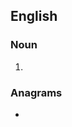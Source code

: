 {{also|Springers}}
==English==

===Noun===
{{head|en|noun plural form}}

# {{plural of|springer|lang=en}}

===Anagrams===
* {{anagrams|en|a=eginprrss|resprings}}